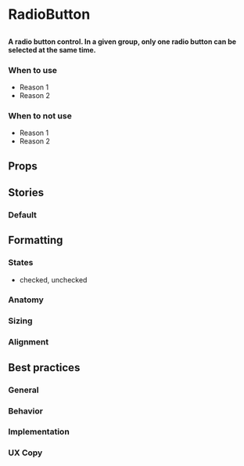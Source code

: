 
# RadioButton

##

<h4>
  A radio button control. In a given group, only one radio button can be selected at the same time.
</h4>

<Preview>
  <Story id="design-system-radiobutton--default" />
</Preview>

### When to use 
- Reason 1
- Reason 2

### When to not use
- Reason 1
- Reason 2

## Props

<ArgsTable of={RadioButton} />


## Stories

### Default

<Preview>
  <Story id="design-system-radiobutton--default" />
</Preview>


## Formatting

### States
- checked, unchecked

### Anatomy 

### Sizing

### Alignment


## Best practices

### General

### Behavior

### Implementation

### UX Copy
